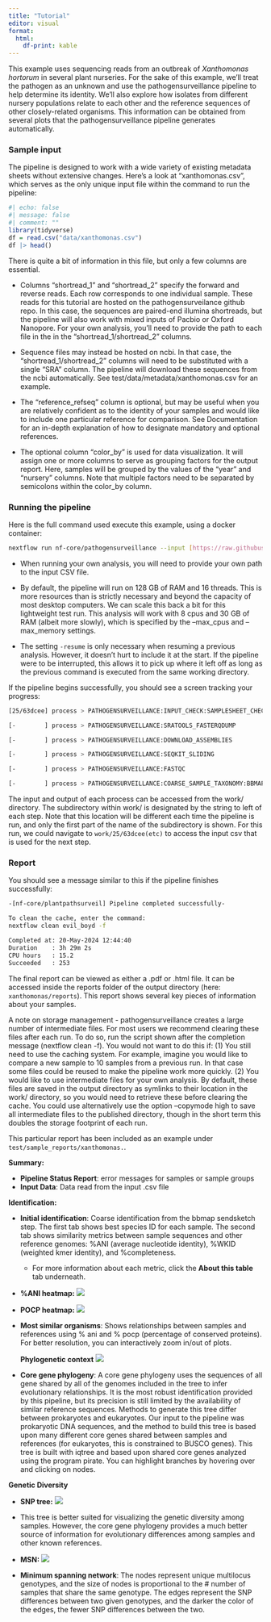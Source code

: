 ```yaml
---
title: "Tutorial"
editor: visual
format:
  html:
    df-print: kable
---
```


This example uses sequencing reads from an outbreak of *Xanthomonas hortorum* in several plant nurseries. For the sake of this example, we'll treat the pathogen as an unknown and use the pathogensurveillance pipeline to help determine its identity. We'll also explore how isolates from different nursery populations relate to each other and the reference sequences of other closely-related organisms. This information can be obtained from several plots that the pathogensurveillance pipeline generates automatically.

### Sample input

The pipeline is designed to work with a wide variety of existing metadata sheets without extensive changes. Here's a look at "xanthomonas.csv", which serves as the only unique input file within the command to run the pipeline:

```r
#| echo: false
#| message: false
#| comment: ""
library(tidyverse)
df = read.csv("data/xanthomonas.csv")
df |> head()
```

There is quite a bit of information in this file, but only a few columns are essential.

-   Columns "shortread_1" and "shortread_2" specify the forward and reverse reads. Each row corresponds to one individual sample. These reads for this tutorial are hosted on the pathogensurveilance github repo. In this case, the sequences are paired-end illumina shortreads, but the pipeline will also work with mixed inputs of Pacbio or Oxford Nanopore. For your own analysis, you'll need to provide the path to each file in the in the "shortread_1/shortread_2" columns.

-   Sequence files may instead be hosted on ncbi. In that case, the "shortread_1/shortread_2" columns will need to be substituted with a single "SRA" column. The pipeline will download these sequences from the ncbi automatically. See test/data/metadata/xanthomonas.csv for an example.

-   The "reference_refseq" column is optional, but may be useful when you are relatively confident as to the identity of your samples and would like to include one particular reference for comparison. See Documentation for an in-depth explanation of how to designate mandatory and optional references.

-   The optional column "color_by" is used for data visualization. It will assign one or more columns to serve as grouping factors for the output report. Here, samples will be grouped by the values of the "year" and "nursery" columns. Note that multiple factors need to be separated by semicolons within the color_by column.

### Running the pipeline

Here is the full command used execute this example, using a docker container:

``` bash
nextflow run nf-core/pathogensurveillance --input [https://raw.githubusercontent.com/grunwaldlab/pathogensurveillance/master/test/data/metadata](https://raw.githubusercontent.com/grunwaldlab/pathogensurveillance/master/test/data/metadata_small.csv){.uri}[/xanthomonas.csv](https://raw.githubusercontent.com/grunwaldlab/pathogensurveillance/master/test/data/metadata/xanthomonas.csv) --outdir xanthomonas --download_bakta_db true -profile docker -resume --max_cpus 8 --max_memory 31GB -resume
```

-   When running your own analysis, you will need to provide your own path to the input CSV file.

-   By default, the pipeline will run on 128 GB of RAM and 16 threads. This is more resources than is strictly necessary and beyond the capacity of most desktop computers. We can scale this back a bit for this lightweight test run. This analysis will work with 8 cpus and 30 GB of RAM (albeit more slowly), which is specified by the --max_cpus and --max_memory settings.

-   The setting `-resume` is only necessary when resuming a previous analysis. However, it doesn't hurt to include it at the start. If the pipeline were to be interrupted, this allows it to pick up where it left off as long as the previous command is executed from the same working directory.

If the pipeline begins successfully, you should see a screen tracking your progress:

``` bash
[25/63dcee] process > PATHOGENSURVEILLANCE:INPUT_CHECK:SAMPLESHEET_CHECK (xanthomonas.csv)[100%] 1 of 1

[-        ] process > PATHOGENSURVEILLANCE:SRATOOLS_FASTERQDUMP                              -

[-        ] process > PATHOGENSURVEILLANCE:DOWNLOAD_ASSEMBLIES                               -

[-        ] process > PATHOGENSURVEILLANCE:SEQKIT_SLIDING                                    -

[-        ] process > PATHOGENSURVEILLANCE:FASTQC                                            -

[-        ] process > PATHOGENSURVEILLANCE:COARSE_SAMPLE_TAXONOMY:BBMAP_SENDSKETCH           -
```

The input and output of each process can be accessed from the work/ directory. The subdirectory within work/ is designated by the string to left of each step. Note that this location will be different each time the pipeline is run, and only the first part of the name of the subdirectory is shown. For this run, we could navigate to `work/25/63dcee(etc)` to access the input csv that is used for the next step.

### Report

You should see a message similar to this if the pipeline finishes successfully:

``` bash
-[nf-core/plantpathsurveil] Pipeline completed successfully-

To clean the cache, enter the command: 
nextflow clean evil_boyd -f 

Completed at: 20-May-2024 12:44:40
Duration    : 3h 29m 2s
CPU hours   : 15.2
Succeeded   : 253
```

The final report can be viewed as either a .pdf or .html file. It can be accessed inside the reports folder of the output directory (here: `xanthomonas/reports`). This report shows several key pieces of information about your samples.

A note on storage management - pathogensurveillance creates a large number of intermediate files. For most users we recommend clearing these files after each run. To do so, run the script shown after the completion message (nextflow clean <your_run_name> -f). You would not want to do this if: (1) You still need to use the caching system. For example, imagine you would like to compare a new sample to 10 samples from a previous run. In that case some files could be reused to make the pipeline work more quickly. (2) You would like to use intermediate files for your own analysis. By default, these files are saved in the output directory as symlinks to their location in the work/ directory, so you would need to retrieve these before clearing the cache. You could use alternatively use the option --copymode high to save all intermediate files to the published directory, though in the short term this doubles the storage footprint of each run.

This particular report has been included as an example under `test/sample_reports/xanthomonas.`.

**Summary:**

-   **Pipeline Status Report**: error messages for samples or sample groups
-   **Input Data**: Data read from the input .csv file

**Identification:**

-   **Initial identification**: Coarse identification from the bbmap sendsketch step. The first tab shows best species ID for each sample*.* The second tab shows similarity metrics between sample sequences and other reference genomes: %ANI (average nucleotide identity), %WKID (weighted kmer identity), and %completeness.

    -   For more information about each metric, click the **About this table** tab underneath.

-   **%ANI heatmap:** ![](images/report_ani_heatmap.png)

-   **POCP heatmap:** ![](images/report_POCP_heatmap.png)

-   **Most similar organisms**: Shows relationships between samples and references using % ani and % pocp (percentage of conserved proteins). For better resolution, you can interactively zoom in/out of plots.

    **Phylogenetic context** ![](images/report_core_gene_phylogeny.png)

-   **Core gene phylogeny**: A core gene phylogeny uses the sequences of all gene shared by all of the genomes included in the tree to infer evolutionary relationships. It is the most robust identification provided by this pipeline, but its precision is still limited by the availability of similar reference sequences. Methods to generate this tree differ between prokaryotes and eukaryotes. Our input to the pipeline was prokaryotic DNA sequences, and the method to build this tree is based upon many different core genes shared between samples and references (for eukaryotes, this is constrained to BUSCO genes). This tree is built with iqtree and based upon shared core genes analyzed using the program pirate. You can highlight branches by hovering over and clicking on nodes.

**Genetic Diversity**

-   **SNP tree:** ![](images/report_snp_tree.png)

-   This tree is better suited for visualizing the genetic diversity among samples. However, the core gene phylogeny provides a much better source of information for evolutionary differences among samples and other known references.

-   **MSN:** ![](images/Xan_MSN_0.01.png)

-   **Minimum spanning network**: The nodes represent unique multilocus genotypes, and the size of nodes is proportional to the \# number of samples that share the same genotype. The edges represent the SNP differences between two given genotypes, and the darker the color of the edges, the fewer SNP differences between the two.
